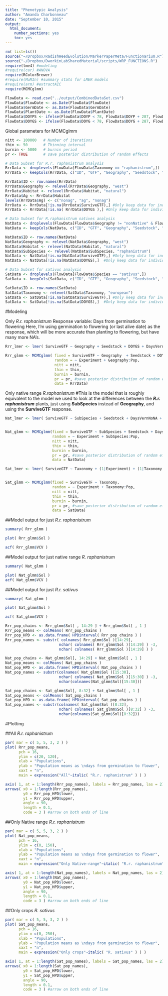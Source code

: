 ```yaml
---
title: "Phenotypic Analysis"
author: "Amanda Charbonneau"
date: "September 10, 2015"
output: 
  html_document: 
    number_sections: yes
    toc: yes
---
```


```r
rm( list=ls())
source("~/Dropbox/RadishWeedEvolution/MarkerPaperMeta/Functionarium.R")
source("~/Dropbox/DworkinLabSharedMaterial/scripts/WRP_FUNCTIONS.R")
require(lme4) #modeling
#require(car) #ANOVA
require(RColorBrewer)
#require(MuMIn) #summary stats for LMER models
#require(arm) #extractAIC
require(MCMCglmm)
```


```r
FlowData <- read.csv("../output/CombinedDataSet.csv")
FlowData$FlowDate <- as.Date(FlowData$FlowDate)
FlowData$GermDate <- as.Date(FlowData$GermDate)
FlowData$PlantDate <- as.Date(FlowData$PlantDate)
FlowData$DOYPS <- ifelse(FlowData$DOYP < 78, FlowData$DOYP + 287, FlowData$DOYP - 78 )
FlowData$DOYGS <- ifelse(FlowData$DOYG < 78, FlowData$DOYG + 287, FlowData$DOYG - 78 )

```

Global parameters for MCMCglmm

```r

nitt <- 100000   # Number of iterations
thin <- 50       # Thinning interval
burnin <- 5000   # burnin period
pr <- TRUE       # save posterior distribution of random effects

```

```r
# Data Subset for R.r. raphanistrum analysis
RrrData <- droplevels(FlowData[FlowData$Taxonomy == "raphanistrum",])
RrrData <- keepCols(RrrData, c("ID", "GTF", "Geography", "Seedstock", "GrowthEnvironment", "DOYGS", "DaysVernNoNA", "Pop", "Experiment", "Habitat", "PTF", "DOYPS", "Native", "PTG", "SurviveGTF"))

RrrData$ID <- row.names(RrrData)
RrrData$Geography <- relevel(RrrData$Geography, "west")
RrrData$Habitat <- relevel(RrrData$Habitat, "natural")
RrrData$Ag <- RrrData$Habitat
levels(RrrData$Ag) <- c("nonag", "ag", "nonag")
RrrData <- RrrData[!is.na(RrrData$SurviveGTF),] #Only keep data for individuals that have a flowering date
RrrData <- RrrData[!is.na( RrrData$DOYGS ),] #Only keep data for individuals that have a germination date
```

```r
# Data Subset for R.raphanistrum natives analysis
NatData <- droplevels(FlowData[FlowData$Geography != "nonNative" & FlowData$Species != "sativus",])
NatData <- keepCols(NatData, c("ID", "GTF", "Geography", "Seedstock", "GrowthEnvironment", "DOYGS", "DaysVernNoNA", "Pop", "Experiment", "Habitat", "PTF", "DOYPS", "Native", "Latency", "Species", "SubSpecies", "Taxonomy", "SurviveGTF"))

NatData$ID <- row.names(NatData)
NatData$Geography <- relevel(NatData$Geography, "west")
NatData$Habitat <- relevel(NatData$Habitat, "natural")
NatData$SubSpecies <- relevel(NatData$SubSpecies, "raphanistrum")
NatData <- NatData[!is.na(NatData$SurviveGTF),] #Only keep data for individuals that have a flowering date
NatData <- NatData[!is.na(NatData$DOYGS),]  #Only keep data for individuals that have a germination date
```

```r
# Data Subset for sativus analysis
SatData <- droplevels(FlowData[FlowData$Species == "sativus",])
SatData <- keepCols(SatData, c("ID", "GTF", "Geography", "Seedstock", "GrowthEnvironment", "DOYGS", "DaysVernNoNA", "Pop", "Experiment", "Habitat", "PTF", "DOYPS", "Sative", "Latency", "Species", "SubSpecies", "Taxonomy", "SurviveGTF"))

SatData$ID <- row.names(SatData)
SatData$Taxonomy <- relevel(SatData$Taxonomy, "european")
SatData <- SatData[!is.na(SatData$SurviveGTF),] #Only keep data for individuals that have a flowering date
SatData <- SatData[!is.na(SatData$DOYGS),]  #Only keep data for individuals that have a germiSation date
```


#Modeling

Only *R.r. raphanistrum*
Response variable: Days from germination to flowering
Here, I'm using germination to flowering (or last alive date) as the response, which will be more accurate than planting to flowering, but have many more NA's.

```r

Rrr_lmer <- lmer( SurviveGTF ~ Geography + Seedstock + DOYGS + DaysVernNoNA + (1|Experiment) + (1|Geography:Pop), data=RrrData  )

Rrr_glmm <- MCMCglmm( fixed = SurviveGTF ~ Geography  + Seedstock + DOYGS + DaysVernNoNA, 
                      random = ~ Experiment + Geography:Pop,
                      nitt = nitt,
                      thin = thin,
                      burnin = burnin,
                      pr = pr, #save posterior distribution of random effects
                      data = RrrData)

```


Only native range *R.raphanistrum*
#This is the model that is roughly equivalent to the model we used to look at the differences between the ***R.r. raphanistrum*** plants, just using **SubSpecies** instead of **Geography**, and using the **SurviveGTF** response. 

```r

Nat_lmer <- lmer( SurviveGTF ~ SubSpecies + Seedstock + DaysVernNoNA + (1|Experiment) + (1|SubSpecies:Pop), data=NatData  )


Nat_glmm <- MCMCglmm(fixed = SurviveGTF ~ SubSpecies + Seedstock + DaysVernNoNA, 
                     random = ~ Experiment + SubSpecies:Pop, 
                     nitt = nitt,
                     thin = thin,
                     burnin = burnin,
                     pr = pr, #save posterior distribution of random effects
                     data = NatData)
```

```r

Sat_lmer <- lmer( SurviveGTF ~ Taxonomy + (1|Experiment) + (1|Taxonomy:Pop), data=SatData  )


Sat_glmm <- MCMCglmm(fixed = SurviveGTF ~ Taxonomy, 
                     random = ~ Experiment + Taxonomy:Pop, 
                     nitt = nitt,
                     thin = thin,
                     burnin = burnin,
                     pr = pr, #save posterior distribution of random effects
                     data = SatData)
```

##Model output for just *R.r. raphanistrum*
```r
summary( Rrr_glmm )

```

```r
plot( Rrr_glmm$Sol )

acf( Rrr_glmm$VCV )
```

##Model output for just native range *R. raphanistrum*
```r

summary( Nat_glmm )

```
```r
plot( Nat_glmm$Sol )
acf( Nat_glmm$VCV )
```

##Model output for just *R.r. sativus*
```r
summary( Sat_glmm )

```

```r
plot( Sat_glmm$Sol )

acf( Sat_glmm$VCV )
```


```r
Rrr_pop_chains <- Rrr_glmm$Sol[ , 14:29 ] + Rrr_glmm$Sol[ , 1 ]
Rrr_pop_means <- colMeans( Rrr_pop_chains )
Rrr_pop_HPD <- as.data.frame( HPDinterval( Rrr_pop_chains ) )
Rrr_pop_names <- substr( colnames( Rrr_glmm$Sol )[14:29], 
                        nchar( colnames( Rrr_glmm$Sol )[14:29] ) -3, 
                        nchar( colnames( Rrr_glmm$Sol )[14:29] ) )

Nat_pop_chains <- Nat_glmm$Sol[, 14:29] + Nat_glmm$Sol[ , 1 ]
Nat_pop_means <- colMeans( Nat_pop_chains )
Nat_pop_HPD <- as.data.frame( HPDinterval( Nat_pop_chains ) )
Nat_pop_names <- substr(colnames( Nat_glmm$Sol )[15:30], 
                        nchar( colnames( Nat_glmm$Sol )[15:30] ) -3, 
                        nchar(colnames(Nat_glmm$Sol)[15:30]))

Sat_pop_chains <- Sat_glmm$Sol[, 8:32] + Sat_glmm$Sol[ , 1 ]
Sat_pop_means <- colMeans( Sat_pop_chains )
Sat_pop_HPD <- as.data.frame( HPDinterval( Sat_pop_chains ) )
Sat_pop_names <- substr(colnames( Sat_glmm$Sol )[8:32], 
                        nchar( colnames( Sat_glmm$Sol )[8:32] ) -3, 
                        nchar(colnames(Sat_glmm$Sol)[8:32]))
```
#Plotting

##All *R.r. raphanistrum*
```r
par( mar = c( 5, 5, 3, 2 ) )
plot( Rrr_pop_means, 
      pch = 16, 
      ylim = c(20, 120),
      xlab = "Populations",
      ylab = "Population means as \ndays from germination to flower",
      xaxt = "n",
      main = expression("All"~italic( "R.r. raphanistrum" ) ) ) 

axis( 1, at = 1:length(Rrr_pop_names), labels = Rrr_pop_names, las = 2)
arrows( x0 = 1:length(Rrr_pop_names),
        y0 = Rrr_pop_HPD$lower,
        y1 = Rrr_pop_HPD$upper, 
        angle = 90, 
        length = 0.1, 
        code = 3 ) #arrow on both ends of line
```

##Only Native range *R.r. raphanistrum*
```r

par( mar = c( 5, 5, 3, 2 ) )
plot( Nat_pop_means, 
      pch = 16, 
      ylim = c(0, 150),
      xlab = "Populations",
      ylab = "Population means as \ndays from germination to flower",
      xaxt = "n",
      main = expression("Only Native-range"~italic( "R.r. raphanistrum" ) ) ) 

axis( 1, at = 1:length(Nat_pop_names), labels = Nat_pop_names, las = 2)
arrows( x0 = 1:length(Nat_pop_names),
        y0 = Nat_pop_HPD$lower,
        y1 = Nat_pop_HPD$upper, 
        angle = 90, 
        length = 0.1, 
        code = 3 ) #arrow on both ends of line

```

##Only crops *R. sativus*
```r

par( mar = c( 5, 5, 3, 2 ) )
plot( Sat_pop_means, 
      pch = 16, 
      ylim = c(0, 250),
      xlab = "Populations",
      ylab = "Population means as \ndays from germination to flower",
      xaxt = "n",
      main = expression("Only crops"~italic( "R. sativus" ) ) ) 

axis( 1, at = 1:length(Sat_pop_names), labels = Sat_pop_names, las = 2)
arrows( x0 = 1:length(Sat_pop_names),
        y0 = Sat_pop_HPD$lower,
        y1 = Sat_pop_HPD$upper, 
        angle = 90, 
        length = 0.1, 
        code = 3 ) #arrow on both ends of line

```


